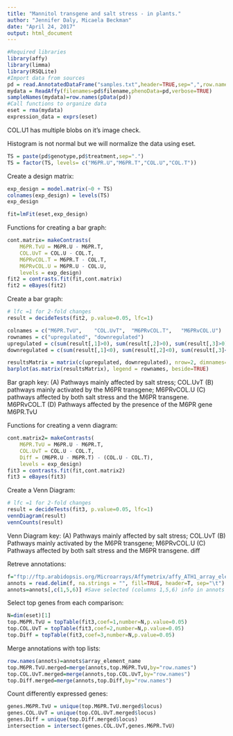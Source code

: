 ```yaml
---
title: "Mannitol transgene and salt stress - in plants."
author: "Jennifer Daly, Micaela Beckman"
date: "April 24, 2017"
output: html_document
---
```


```r
#Required libraries
library(affy)
library(limma)
library(RSQLite)
#Import data from sources
pd = read.AnnotatedDataFrame("samples.txt",header=TRUE,sep=",",row.names=1) 
mydata = ReadAffy(filenames=pd$filename,phenoData=pd,verbose=TRUE)
sampleNames(mydata)=row.names(pData(pd))
#Call functions to organize data
eset = rma(mydata)
expression_data = exprs(eset)
```
COL.U1 has multiple blobs on it's image check.

Histogram is not normal but we will normalize the data using eset.

```r
TS = paste(pd$genotype,pd$treatment,sep=".")
TS = factor(TS, levels= c("M6PR.U","M6PR.T","COL.U","COL.T"))
```

Create a design matrix:
```r
exp_design = model.matrix(~0 + TS)
colnames(exp_design) = levels(TS)
exp_design
```

```r
fit=lmFit(eset,exp_design)
```

Functions for creating a bar graph:
```r
cont.matrix= makeContrasts(
    M6PR.TvU = M6PR.U - M6PR.T,
    COL.UvT = COL.U - COL.T,
    M6PRvCOL.T = M6PR.T - COL.T,
    M6PRvCOL.U = M6PR.U - COL.U,
    levels = exp_design)
fit2 = contrasts.fit(fit,cont.matrix)
fit2 = eBayes(fit2)
```

Create a bar graph:
```r
# lfc =1 for 2-fold changes
result = decideTests(fit2, p.value=0.05, lfc=1)

colnames = c("M6PR.TvU",	"COL.UvT",	"M6PRvCOL.T",	"M6PRvCOL.U")
rownames = c("upregulated", "downregulated")
upregulated = c(sum(result[,1]>0), sum(result[,2]>0), sum(result[,3]>0), sum(result[,4]>0))
downregulated = c(sum(result[,1]<0), sum(result[,2]<0), sum(result[,3]<0), sum(result[,4]<0))

resultsMatrix = matrix(c(upregulated, downregulated), nrow=2, dimnames=list(rownames, colnames))
barplot(as.matrix(resultsMatrix), legend = rownames, beside=TRUE)
```

Bar graph key:
(A) Pathways mainly affected by salt stress; COL.UvT
(B) pathways mainly activated by the M6PR transgene; M6PRvCOL.U
(C) pathways affected by both salt stress and the M6PR transgene. M6PRvCOL.T
(D) Pathways affected by the presence of the M6PR gene M6PR.TvU

Functions for creating a venn diagram:
```r
cont.matrix2= makeContrasts(
    M6PR.TvU = M6PR.U - M6PR.T,
    COL.UvT = COL.U - COL.T, 
    Diff = (M6PR.U - M6PR.T) - (COL.U - COL.T),
    levels = exp_design)
fit3 = contrasts.fit(fit,cont.matrix2)
fit3 = eBayes(fit3)
```

Create a Venn Diagram:
```r
# lfc =1 for 2-fold changes
result = decideTests(fit3, p.value=0.05, lfc=1)
vennDiagram(result)
vennCounts(result)
```

Venn Diagram key:
(A) Pathways mainly affected by salt stress; COL.UvT
(B) Pathways mainly activated by the M6PR transgene; M6PRvCOL.U
(C) Pathways affected by both salt stress and the M6PR transgene. diff

Retreve annotations:
```r
f="ftp://ftp.arabidopsis.org/Microarrays/Affymetrix/affy_ATH1_array_elements-2010-12-20.txt" 
annots = read.delim(f, na.strings = "", fill=TRUE, header=T, sep="\t") 
annots=annots[,c(1,5,6)] #Save selected (columns 1,5,6) info in annots table
```

Select top genes from each comparison:
```r
N=dim(eset)[1] 
top.M6PR.TvU = topTable(fit3,coef=1,number=N,p.value=0.05) 
top.COL.UvT = topTable(fit3,coef=2,number=N,p.value=0.05) 
top.Diff = topTable(fit3,coef=3,number=N,p.value=0.05) 
```

Merge annotations with top lists:
```r
row.names(annots)=annots$array_element_name 
top.M6PR.TvU.merged=merge(annots,top.M6PR.TvU,by="row.names") 
top.COL.UvT.merged=merge(annots,top.COL.UvT,by="row.names") 
top.Diff.merged=merge(annots,top.Diff,by="row.names") 
```

Count differently expressed genes:
```r
genes.M6PR.TvU = unique(top.M6PR.TvU.merged$locus)
genes.COL.UvT = unique(top.COL.UvT.merged$locus)
genes.Diff = unique(top.Diff.merged$locus)
intersection = intersect(genes.COL.UvT,genes.M6PR.TvU)
```

